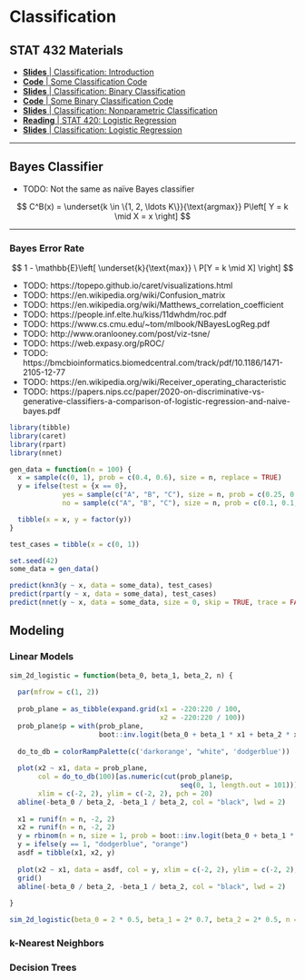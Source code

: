 # Classification

## STAT 432 Materials

- [**Slides** | Classification: Introduction](https://fall-2019.stat432.org/slides/classification.pdf)
- [**Code** | Some Classification Code](https://fall-2019.stat432.org/misc/some-class-code-for-class.R)
- [**Slides** | Classification: Binary Classification](https://fall-2019.stat432.org/slides/binary-classification.pdf)
- [**Code** | Some Binary Classification Code](https://fall-2019.stat432.org/misc/some-binary-class-code-for-class.R)
- [**Slides** | Classification: Nonparametric Classification](https://fall-2019.stat432.org/slides/nonparametric-classification.pdf)
- [**Reading** | STAT 420: Logistic Regression](https://daviddalpiaz.github.io/appliedstats/logistic-regression.html)
- [**Slides** | Classification: Logistic Regression](https://fall-2019.stat432.org/slides/logistic-regression.pdf)

***

## Bayes Classifier

- TODO: Not the same as naïve Bayes classifier

$$
C^B(x) = \underset{k \in \{1, 2, \ldots K\}}{\text{argmax}} P\left[ Y = k \mid X = x \right]
$$

***

### Bayes Error Rate

$$
1 - \mathbb{E}\left[ \underset{k}{\text{max}} \ P[Y = k \mid X] \right]
$$

- TODO: https://topepo.github.io/caret/visualizations.html
- TODO: https://en.wikipedia.org/wiki/Confusion_matrix
- TODO: https://en.wikipedia.org/wiki/Matthews_correlation_coefficient
- TODO: https://people.inf.elte.hu/kiss/11dwhdm/roc.pdf
- TODO: https://www.cs.cmu.edu/~tom/mlbook/NBayesLogReg.pdf
- TODO: http://www.oranlooney.com/post/viz-tsne/
- TODO: https://web.expasy.org/pROC/
- TODO: https://bmcbioinformatics.biomedcentral.com/track/pdf/10.1186/1471-2105-12-77
- TODO: https://en.wikipedia.org/wiki/Receiver_operating_characteristic
- TODO: https://papers.nips.cc/paper/2020-on-discriminative-vs-generative-classifiers-a-comparison-of-logistic-regression-and-naive-bayes.pdf

```r
library(tibble)
library(caret)
library(rpart)
library(nnet)
```

```r
gen_data = function(n = 100) {
  x = sample(c(0, 1), prob = c(0.4, 0.6), size = n, replace = TRUE)
  y = ifelse(test = {x == 0},
             yes = sample(c("A", "B", "C"), size = n, prob = c(0.25, 0.50, 0.25), replace = TRUE),
             no = sample(c("A", "B", "C"), size = n, prob = c(0.1, 0.1, 0.4) / 0.6, replace = TRUE))

  tibble(x = x, y = factor(y))
}

test_cases = tibble(x = c(0, 1))

set.seed(42)
some_data = gen_data()

predict(knn3(y ~ x, data = some_data), test_cases)
predict(rpart(y ~ x, data = some_data), test_cases)
predict(nnet(y ~ x, data = some_data, size = 0, skip = TRUE, trace = FALSE), test_cases)
```

## Modeling

### Linear Models

```r
sim_2d_logistic = function(beta_0, beta_1, beta_2, n) {
  
  par(mfrow = c(1, 2))
  
  prob_plane = as_tibble(expand.grid(x1 = -220:220 / 100, 
                                     x2 = -220:220 / 100))
  prob_plane$p = with(prob_plane, 
                      boot::inv.logit(beta_0 + beta_1 * x1 + beta_2 * x2))
  
  do_to_db = colorRampPalette(c('darkorange', "white", 'dodgerblue'))
  
  plot(x2 ~ x1, data = prob_plane, 
       col = do_to_db(100)[as.numeric(cut(prob_plane$p, 
                                          seq(0, 1, length.out = 101)))],
       xlim = c(-2, 2), ylim = c(-2, 2), pch = 20)
  abline(-beta_0 / beta_2, -beta_1 / beta_2, col = "black", lwd = 2)
  
  x1 = runif(n = n, -2, 2)
  x2 = runif(n = n, -2, 2)
  y = rbinom(n = n, size = 1, prob = boot::inv.logit(beta_0 + beta_1 * x1 + beta_2 * x2))
  y = ifelse(y == 1, "dodgerblue", "orange")
  asdf = tibble(x1, x2, y)
  
  plot(x2 ~ x1, data = asdf, col = y, xlim = c(-2, 2), ylim = c(-2, 2), pch = 20)
  grid()
  abline(-beta_0 / beta_2, -beta_1 / beta_2, col = "black", lwd = 2)
  
}

sim_2d_logistic(beta_0 = 2 * 0.5, beta_1 = 2* 0.7, beta_2 = 2* 0.5, n = 100)

```

### k-Nearest Neighbors

### Decision Trees
